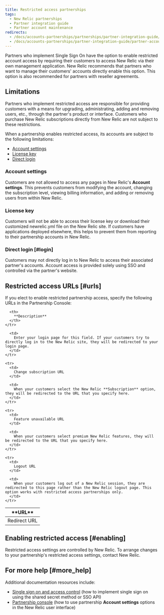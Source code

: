 ```yaml
---
title: Restricted access partnerships
tags:
  - New Relic partnerships
  - Partner integration guide
  - Partner account maintenance
redirects:
  - /docs/accounts-partnerships/partnerships/partner-integration-guide/restricted-access-partnerships
  - /docs/accounts-partnerships/partner-integration-guide/partner-account-maintenance/restricted-access-partnerships
---
```


Partners who implement Single Sign On have the option to enable restricted account access by requiring their customers to access New Relic via their own management application. New Relic recommends that partners who want to manage their customers' accounts directly enable this option. This option is also recommended for partners with reseller agreements.

## Limitations

Partners who implement restricted access are responsible for providing customers with a means for upgrading, administrating, adding and removing users, etc., through the partner's product or interface. Customers who purchase New Relic subscriptions directly from New Relic are not subject to these restrictions.

When a partnership enables restricted access, its accounts are subject to the following limitations:

* [Account settings](#account-settings)
* [License key](#license-key)
* [Direct login](#login)

### Account settings

Customers are not allowed to access any pages in New Relic's **Account settings**. This prevents customers from modifying the account, changing the subscription level, viewing billing information, and adding or removing users from within New Relic.

### License key

Customers will not be able to access their license key or download their customized newrelic.yml file on the New Relic site. If customers have applications deployed elsewhere, this helps to prevent them from reporting to their partnership accounts in New Relic.

### Direct login [#login]

Customers may not directly log in to New Relic to access their associated partner's accounts. Account access is provided solely using SSO and controlled via the partner's website.

## Restricted access URLs [#urls]

If you elect to enable restricted partnership access, specify the following URLs in the Partnership Console:

<Table>
  <thead>
    <tr>
      <th width={200}>
        **URL**
      </th>

      <th>
        **Description**
      </th>
    </tr>
  </thead>

  <tbody>
    <tr>
      <td>
        Redirect URL
      </td>

      <td>
        Enter your login page for this field. If your customers try to directly log in to the New Relic site, they will be redirected to your login page.
      </td>
    </tr>

    <tr>
      <td>
        Change subscription URL
      </td>

      <td>
        When your customers select the New Relic **Subscription** option, they will be redirected to the URL that you specify here.
      </td>
    </tr>

    <tr>
      <td>
        Feature unavailable URL
      </td>

      <td>
        When your customers select premium New Relic features, they will be redirected to the URL that you specify here.
      </td>
    </tr>

    <tr>
      <td>
        Logout URL
      </td>

      <td>
        When your customers log out of a New Relic session, they are redirected to this page rather than the New Relic logout page. This option works with restricted access partnerships only.
      </td>
    </tr>
  </tbody>
</Table>

## Enabling restricted access [#enabling]

Restricted access settings are controlled by New Relic. To arrange changes to your partnership's restricted access settings, contact New Relic.

## For more help [#more_help]

Additional documentation resources include:

* [Single sign on and access control](/docs/accounts-partnerships/partnerships/partner-integration-guide/single-sign-access-control) (how to implement single sign on using the shared secret method or SSO API)
* [Partnership console](/docs/accounts-partnerships/partnerships/partner-integration-guide/partnership-console) (how to use partnership **Account settings** options in the New Relic user interface)
